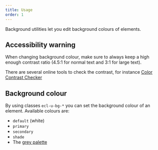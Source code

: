 ```yaml
---
title: Usage
order: 1
---
```



<Paragraph size="lead">
  Background utilities let you edit background colours of elements.
</Paragraph>

## Accessibility warning

When changing background colour, make sure to always keep a high enough contrast ratio (4.5:1 for normal text and 3:1 for large text).

There are several online tools to check the contrast, for instance [Color Contrast Checker](https://webaim.org/resources/contrastchecker/)

## Background colour

By using classes `ecl-u-bg-*` you can set the background colour of an element.
Available colours are:

- `default` (white)
- `primary`
- `secondary`
- `shade`
- The [grey palette](https://v2--europa-component-library.netlify.com/eu/guidelines/colours/)
